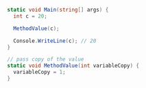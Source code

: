 ```csharp
static void Main(string[] args) {
  int c = 20;

  MethodValue(c);

  Console.WriteLine(c); // 20
}

// pass copy of the value
static void MethodValue(int variableCopy) {
  variableCopy = 1;
}
```